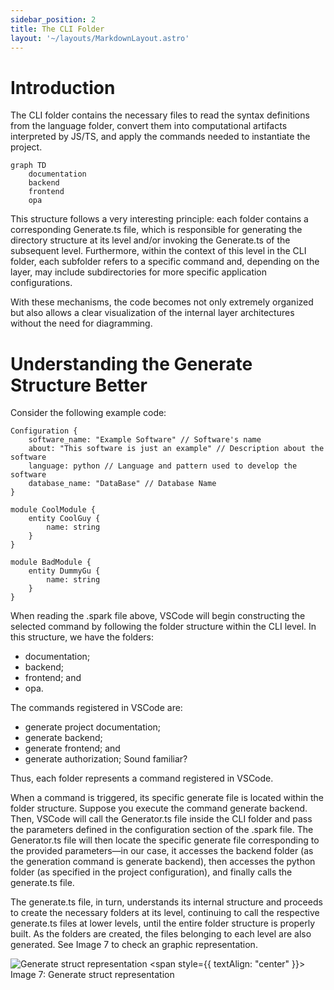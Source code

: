 ```yaml
---
sidebar_position: 2
title: The CLI Folder
layout: '~/layouts/MarkdownLayout.astro'
---
```


# Introduction

The CLI folder contains the necessary files to read the syntax definitions from the language folder, convert them into computational artifacts interpreted by JS/TS, and apply the commands needed to instantiate the project.

```mermaid
graph TD
    documentation
    backend
    frontend
    opa
```

This structure follows a very interesting principle: each folder contains a corresponding Generate.ts file, which is responsible for generating the directory structure at its level and/or invoking the Generate.ts of the subsequent level. Furthermore, within the context of this level in the CLI folder, each subfolder refers to a specific command and, depending on the layer, may include subdirectories for more specific application configurations.

With these mechanisms, the code becomes not only extremely organized but also allows a clear visualization of the internal layer architectures without the need for diagramming.

# Understanding the Generate Structure Better
Consider the following example code:

```
Configuration {
    software_name: "Example Software" // Software's name
    about: "This software is just an example" // Description about the software
    language: python // Language and pattern used to develop the software
    database_name: "DataBase" // Database Name
}

module CoolModule {
    entity CoolGuy {
        name: string
    }
}

module BadModule {
    entity DummyGu {
        name: string
    }
}
```

When reading the .spark file above, VSCode will begin constructing the selected command by following the folder structure within the CLI level. In this structure, we have the folders:
- documentation;
- backend;
- frontend; and
- opa.

The commands registered in VSCode are:
- generate project documentation;
- generate backend;
- generate frontend; and
- generate authorization;
Sound familiar?

Thus, each folder represents a command registered in VSCode.

When a command is triggered, its specific generate file is located within the folder structure. Suppose you execute the command generate backend. Then, VSCode will call the Generator.ts file inside the CLI folder and pass the parameters defined in the configuration section of the .spark file. The Generator.ts file will then locate the specific generate file corresponding to the provided parameters—in our case, it accesses the backend folder (as the generation command is generate backend), then accesses the python folder (as specified in the project configuration), and finally calls the generate.ts file.

The generate.ts file, in turn, understands its internal structure and proceeds to create the necessary folders at its level, continuing to call the respective generate.ts files at lower levels, until the entire folder structure is properly built. As the folders are created, the files belonging to each level are also generated. See Image 7 to check an graphic representation.

![Generate struct representation](./imgs/generate_system_representation.png)
<span style={{ textAlign: "center" }}>
Image 7: Generate struct representation
</span>
